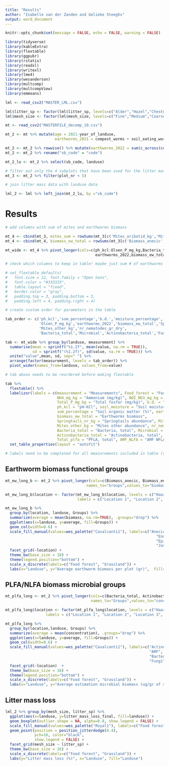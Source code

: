 ---
title: "Results"
author: "Isabelle van der Zanden and Gelieke Steeghs"
output: word_document
---

```{r setup, include=FALSE}
knitr::opts_chunk$set(message = FALSE, echo = FALSE, warning = FALSE)
```

``` {r package}

library(tidyverse)
library(kableExtra)
library(flextable)
library(ggpubr)
library(rstatix)
library(readxl)
library(writexl)
library(lme4)
library(wesanderson)
library(multcomp)
library(multcompView)
library(emmeans)

```

``` {r upload and mutate files}
lml <- read_csv2("MASTER_LML.csv")

lml$litter_sp <- factor(lml$litter_sp, levels=c("Alder","Hazel","Chestnut"))
lml$mesh_size <- factor(lml$mesh_size, levels=c("Fine","Medium","Coarse"))

mt <- read_csv2("MASTERFILE_decomp_10.csv")

mt_2 <- mt %>% mutate(age = 2021-year_of_landuse,
                      earthworms_2021 = compost_worms + soil_eating_worms + pendelaars)

mt_2 <- mt_2 %>% rowwise() %>% mutate(earthworms_2022 = sum(c_across(contains("Abundance"))))
mt_2 <- mt_2 %>% rename("vb_code" = "code")

mt_2_lu <- mt_2 %>% select(vb_code, landuse)

# filter out only the 4 subplots that have been used for the litter mass experiment
mt_3 <- mt_2 %>% filter(plot_nr < 5)

# join litter mass data with landuse data

lml_2 <- lml %>% left_join(mt_2_lu, by ="vb_code")

```

# Results

``` {r table}

# add columns with sum of mites and earthworms biomass

mt_4 <- cbind(mt_3, mites_sum = rowSums(mt_3[c('Mites_oribatid_kg','Mites_other_kg')]))
mt_4 <- cbind(mt_4, biomass_ew_total = rowSums(mt_3[c('Biomass_anecic','Biomass_endogeic','Biomass_epigeic','Biomass_juvenile')]))

mt_wide <- mt_4 %>% pivot_longer(cols=c(ph_kcl:Olsen_P_mg_kg,Bacteria_total:Springtails_nr_kg,
                                        earthworms_2022,biomass_ew_total), names_to="measurement")

# check which columns to keep in table! maybe just sum # of earthworms or sum of biomass. maybe also sum of mites?

# set_flextable_defaults(
#   font.size = 12, font.family = "Open Sans",
#   font.color = "#333333",
#   table.layout = "fixed",
#   border.color = "gray",
#   padding.top = 3, padding.bottom = 3,
#   padding.left = 4, padding.right = 4)

# create custom order for parameters in the table

tab_order <- c('ph_kcl','som_percentage','b.d.','moisture_percentage','NO2_NO3_mg_kg','NH4_mg_kg','Total_P_mg_kg',
               'Olsen_P_mg_kg','earthworms_2022','biomass_ew_total','Springtails_nr_kg','Mites_oribatid_kg',
               'Mites_other_kg','nr_nematodes_gr_dry',
               'Bacteria_total','Microbial','Actinobacteria_total','Fungi_total','Total_plfa','AMF_NLFA')

tab <- mt_wide %>% group_by(landuse, measurement) %>% 
  summarise(mean = sprintf("%1.2f", mean(value, na.rm = TRUE)),
            sd = sprintf("(%1.2f)", sd(value, na.rm = TRUE))) %>% 
  unite("value",mean, sd, sep=" ") %>% 
  arrange(factor(measurement, levels = tab_order)) %>%
  pivot_wider(names_from=landuse, values_from=value) 

# tab above needs to be reordered before making flextable

tab %>% 
  flextable() %>% 
  labelizor(labels = c(measurement = "Measurements", Food_forest = "Food forest", 
                       NH4_mg_kg = "Ammonium (mg/kg)", NO2_NO3_mg_kg = "Nitrite and Nitrate (mg/kg)",
                       Total_P_mg_kg = "Total fosfor (mg/kg)", b.d. = "Bulk density (g/cm3)",
                       ph_kcl = "pH-KCl", soil_moisture = "Soil moisture (%)", 
                       som_percentage = "Soil organic matter (%)", earthworms_2022 = "Earthworms abundance",
                       biomass_ew_total = "Earthworms biomass",
                       Springtails_nr_kg = "Springtails abundance", Mites_oribatid_kg = "Mites oribatid abundance",
                       Mites_other_kg = "Mites other abundance", nr_nematodes_gr_dry = "Nematodes",
                       Bacteria_total = "Bacteria, total", Microbial = "Microbial",
                       Actinobacteria_total = "Actinobacteria, total", Fungi_total = "Fungi, total",
                       Total_plfa = "PFLA, total", AMF_NLFA = "AMF NFLA")) %>%
  set_table_properties(layout = "autofit")

# labels need to be completed for all measurements included in table (add units and such)

```
## Earthworm biomass functional groups

``` {r plot, stacked bar earthworm functional groups, fig.dim = c(10,8)}

mt_ew_long_b <- mt_2 %>% pivot_longer(cols=c(Biomass_anecic, Biomass_endogeic, Biomass_epigeic, Biomass_juvenile),
                                    names_to="Groups",values_to="biomass")

mt_ew_long_b$location <- factor(mt_ew_long_b$location, levels = c("Haarzuilens", "Vlaardingen","Boelenslaan", "Amsterdam"),
                                labels = c("Location 1", "Location 2", "Location 3", "Location 4"))

mt_ew_long_b %>% 
  group_by(location, landuse, Groups) %>%
  summarize(average = mean(biomass, na.rm=TRUE), .groups="drop") %>%
  ggplot(aes(x=landuse, y=average, fill=Groups)) + 
  geom_col(width=0.6) +
  scale_fill_manual(values=wes_palette("Cavalcanti1"), labels=c("Anecic earthworms",
                                                                   "Endogeic earthworms",
                                                                   "Epigeic earthworms",
                                                                   "Juveniles")) +
  facet_grid(~location) +
  theme_bw(base_size = 18) +
  theme(legend.position="bottom") +
  scale_x_discrete(labels=c("Food forest", "Grassland")) +
  labs(x="Landuse", y="Average earthworm biomass per plot (gr)",  fill="Microbial groups")

```

## PLFA/NLFA biomass microbial groups

``` {r plot, stacked bar microbial groups, fig.dim = c(10,8)}

mt_plfa_long <- mt_2 %>% pivot_longer(cols=c(Bacteria_total, Actinobacteria_total, Fungi_total, AMF_NLFA),
                                      names_to="Groups",values_to="concentration")

mt_plfa_long$location <- factor(mt_plfa_long$location, levels = c("Haarzuilens", "Vlaardingen","Boelenslaan", "Amsterdam"),
                  labels = c("Location 1", "Location 2", "Location 3", "Location 4"))

mt_plfa_long %>% 
  group_by(location,landuse, Groups) %>%
  summarize(average = mean(concentration), .groups="drop") %>%
  ggplot(aes(x=landuse, y=average, fill=Groups)) + 
  geom_col(width=0.6) +
  scale_fill_manual(values=wes_palette("Cavalcanti1"), labels=c("Actinobacteria",
                                                                "AMF",
                                                                "Bacteria",
                                                                "Fungi")) +
  facet_grid(~location)  +
  theme_bw(base_size = 18) +
  theme(legend.position="bottom") +
  scale_x_discrete(labels=c("Food forest", "Grassland")) +
  labs(x="Landuse", y="Average estimation microbial biomass (ug/gr of soil)",  fill="Microbial groups")

```

## Litter mass loss

``` {r plot, boxplot litter mass loss, fig.dim = c(8,10)}

lml_2 %>% group_by(mesh_size, litter_sp) %>%
  ggplot(aes(x=landuse, y=litter_mass_loss_final, fill=landuse)) +
  geom_boxplot(outlier.shape = NA, alpha=0.8, show.legend = FALSE) +
  scale_fill_manual(values=wes_palette("Royal1"), labels=c("Food forest","Grassland")) + 
  geom_point(position = position_jitterdodge(0.4), 
             pch=16, color="black",
             show.legend = FALSE) +
  facet_grid(mesh_size ~ litter_sp) +
  theme_bw(base_size = 16) +
  scale_x_discrete(labels=c("Food forest", "Grassland")) +
  labs(y="Litter mass loss (%)", x="Landuse", fill="Landuse")


``` 
